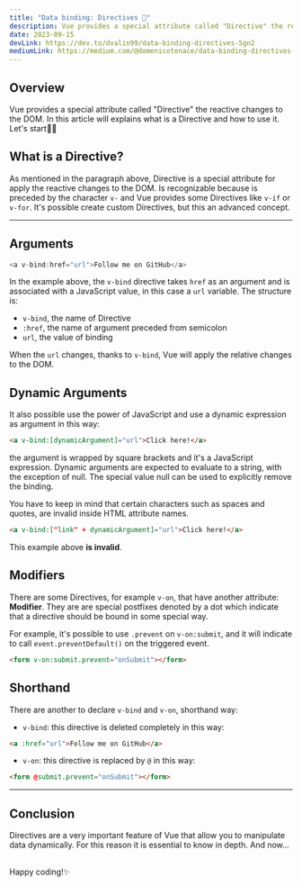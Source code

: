 ```yaml
---
title: "Data binding: Directives 🫰"
description: Vue provides a special attribute called "Directive" the reactive changes to the DOM.
date: 2023-09-15
devLink: https://dev.to/dvalin99/data-binding-directives-5gn2
mediumLink: https://medium.com/@domenicotenace/data-binding-directives-257a6ed940d2
---
```


## Overview

Vue provides a special attribute called "Directive" the reactive changes to the DOM.
In this article will explains what is a Directive and how to use it.
<br />
Let's start🤙🏻

## What is a Directive?

As mentioned in the paragraph above, Directive is a special attribute for apply the reactive changes to the DOM.
Is recognizable because is preceded by the character `v-` and Vue provides some Directives like `v-if` or `v-for`.
It's possible create custom Directives, but this an advanced concept.

---

## Arguments

```js
<a v-bind:href="url">Follow me on GitHub</a>
```

In the example above, the `v-bind` directive takes `href` as an argument and is associated with a JavaScript value, in this case a `url` variable.
The structure is:

- `v-bind`, the name of Directive
- `:href`, the name of argument preceded from semicolon
- `url`, the value of binding

When the `url` changes, thanks to `v-bind`, Vue will apply the relative changes to the DOM.

## Dynamic Arguments

It also possible use the power of JavaScript and use a dynamic expression as argument in this way:

```html
<a v-bind:[dynamicArgument]="url">Click here!</a>
```

the argument is wrapped by square brackets and it's a JavaScript expression.
Dynamic arguments are expected to evaluate to a string, with the exception of null. The special value null can be used to explicitly remove the binding.

You have to keep in mind that certain characters such as spaces and quotes, are invalid inside HTML attribute names.

```html
<a v-bind:["link" + dynamicArgument]="url">Click here!</a>
```

This example above **is invalid**.

## Modifiers

There are some Directives, for example `v-on`, that have another attribute: **Modifier**.
They are are special postfixes denoted by a dot which indicate that a directive should be bound in some special way.

For example, it's possible to use `.prevent` on `v-on:submit`, and it will indicate to call `event.preventDefault()` on the triggered event.

```html
<form v-on:submit.prevent="onSubmit"></form>
```

## Shorthand

There are another to declare `v-bind` and `v-on`, shorthand way:

- `v-bind`: this directive is deleted completely in this way:

```html
<a :href="url">Follow me on GitHub</a>
```

- `v-on`: this directive is replaced by `@` in this way:

```html
<form @submit.prevent="onSubmit"></form>
```

---

## Conclusion

Directives are a very important feature of Vue that allow you to manipulate data dynamically.
For this reason it is essential to know in depth.
And now...

<br />
Happy coding!✨
